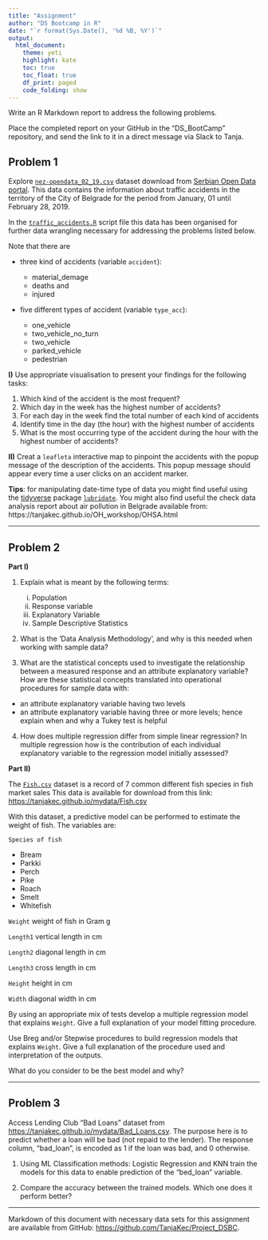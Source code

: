 ```yaml
---
title: "Assignment"
author: "DS Bootcamp in R"
date: "`r format(Sys.Date(), '%d %B, %Y')`"
output: 
  html_document:
    theme: yeti
    highlight: kate
    toc: true
    toc_float: true
    df_print: paged
    code_folding: show
---
```


Write an R Markdown report to address the following problems.

Place the completed report on your GitHub in the "DS_BootCamp" repository, and send the link to it in a direct message via Slack to Tanja.

## **Problem 1**

Explore [`nez-opendata_02_19.csv`](https://tanjakec.github.io/mydata/nez-opendata_02_19.csv) dataset download from [Serbian Open Data portal](https://data.gov.rs/sr/datasets/podatsi-o-saobratshajnim-nezgodama-za-teritoriju-grada-beograda/). This data contains the information about traffic accidents in the territory of the City of Belgrade for the period from January, 01 until February 28, 2019.

In the [`traffic_accidents.R`](https://github.com/TanjaKec/Project_DSBC/blob/master/traffic_accidents.R) script file this data has been organised for further data wrangling necessary for addressing the problems listed below. 

Note that there are

-	three kind of accidents (variable ` accident`): 

      *	material_demage
      *	deaths and 
      *	injured 
      
-	five different types of accident (variable ` type_acc`):

      *	one_vehicle
      *	two_vehicle_no_turn 
      *	two_vehicle 
      *	parked_vehicle 
      *	pedestrian         


**I)** Use appropriate visualisation to present your findings for the following tasks:
 
   1)	Which kind of the accident is the most frequent?
   2)	Which day in the week has the highest number of accidents?
   3)	For each day in the week find the total number of each kind of accidents
   4)	Identify time in the day (the hour) with the highest number of accidents
   5)	What is the most occurring type of the accident during the hour with the highest number of accidents?

**II)** Creat a ` leafleta` interactive map to pinpoint the accidents with the popup message of the description of the accidents. This popup message should appear every time a user clicks on an accident marker.

**Tips**: for manipulating date-time type of data you might find useful using the [tidyverse]( https://www.tidyverse.org) package [`lubridate`](https://lubridate.tidyverse.org). You might also find useful the check data analysis report about air pollution in Belgrade available from: https://tanjakec.github.io/OH_workshop/OHSA.html

---

## **Problem 2**

**Part I)**

1) Explain what is meant by the following terms:

    i)	Population	
    ii)	Response variable
    iii)	Explanatory Variable	
    iv)	Sample Descriptive Statistics

2) What is the ‘Data Analysis Methodology’, and why is this needed when working with sample data?

3) What are the statistical concepts used to investigate the relationship between a measured response and an attribute explanatory variable? How are these statistical concepts translated into operational procedures for sample data with:
  
  -	an attribute explanatory variable having two levels 
  - an attribute explanatory variable having three or more levels; hence explain when and why a Tukey test is helpful

4) How does multiple regression differ from simple linear regression? In multiple regression how is the contribution of each individual explanatory variable to the regression model initially assessed?

**Part II)**

The [`Fish.csv`](https://tanjakec.github.io/mydata/Fish.csv) dataset is a record of 7 common different fish species in fish market sales This data is available for download from this link: <https://tanjakec.github.io/mydata/Fish.csv>


With this dataset, a predictive model can be performed to estimate the weight of fish. The variables are:

`Species of fish` 

  -	Bream
  -	Parkki
  -	Perch  
  -	Pike     
  -	Roach    
  -	Smelt    
  -	Whitefish 
    
`Weight` weight of fish in Gram g

`Length1` vertical length in cm

`Length2` diagonal length in cm

`Length3` cross length in cm

`Height`  height in cm

`Width` diagonal width in cm


By using an appropriate mix of tests develop a multiple regression model that explains `Weight`. Give a full explanation of your model fitting procedure.

Use Breg and/or Stepwise procedures to build regression models that explains `Weight`. Give a full explanation of the procedure used and interpretation of the outputs.

What do you consider to be the best model and why?

---

## **Problem 3**


Access Lending Club “Bad Loans” dataset from <https://tanjakec.github.io/mydata/Bad_Loans.csv>. The purpose here is to predict whether a loan will be bad (not repaid to the lender). The response column, "bad_loan", is encoded as 1 if the loan was bad, and 0 otherwise. 

1)	Using ML Classification methods: Logistic Regression and KNN train the models for this data to enable prediction of the “bed_loan” variable. 

2)	Compare the accuracy between the trained models. Which one does it perform better?

---

Markdown of this document with necessary data sets for this assignment are available from GitHub:
<https://github.com/TanjaKec/Project_DSBC>.